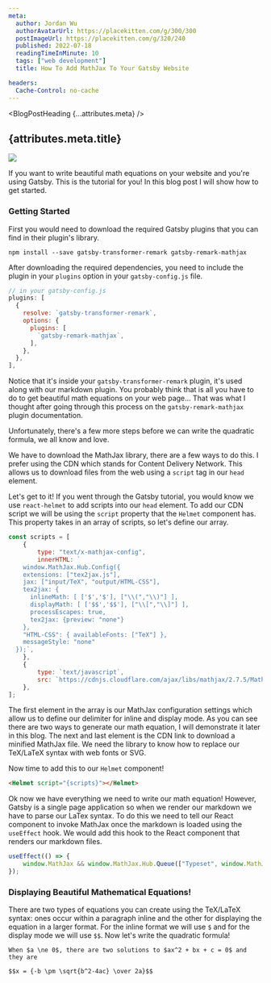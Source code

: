 ```yaml
---
meta:
  author: Jordan Wu
  authorAvatarUrl: https://placekitten.com/g/300/300
  postImageUrl: https://placekitten.com/g/320/240
  published: 2022-07-18
  readingTimeInMinute: 10
  tags: ["web development"]
  title: How To Add MathJax To Your Gatsby Website

headers:
  Cache-Control: no-cache
---
```



<BlogPostHeading {...attributes.meta} />

<BlogPostTags className="mt-2" tags={attributes.meta.tags} />

<h2 className="mt-2">{attributes.meta.title}</h2>

<img
	src={attributes.meta.postImageUrl}
	className="object-contain w-full rounded"
/>

If you want to write beautiful math equations on your website and you're using Gatsby. This is the tutorial for you! In this blog post I will show how to get started.

### Getting Started

First you would need to download the required Gatsby plugins that you can find in their plugin's library.

```
npm install --save gatsby-transformer-remark gatsby-remark-mathjax
```

After downloading the required dependencies, you need to include the plugin in your `plugins` option in your `gatsby-config.js` file.

```javascript
// in your gatsby-config.js
plugins: [
  {
    resolve: `gatsby-transformer-remark`,
    options: {
      plugins: [
        `gatsby-remark-mathjax`,
      ],
    },
  },
],
```

Notice that it's inside your `gatsby-transformer-remark` plugin, it's used along with our markdown plugin. You probably think that is all you have to do to get beautiful math equations on your web page... That was what I thought after going through this process on the `gatsby-remark-mathjax` plugin documentation.

Unfortunately, there's a few more steps before we can write the quadratic formula, we all know and love.

We have to download the MathJax library, there are a few ways to do this. I prefer using the CDN which stands for Content Delivery Network. This allows us to download files from the web using a `script` tag in our `head` element.

Let's get to it! If you went through the Gatsby tutorial, you would know we use `react-helmet` to add scripts into our `head` element. To add our CDN script we will be using the `script` property that the `Helmet` component has. This property takes in an array of scripts, so let's define our array.

```javascript
const scripts = [
	{
		type: "text/x-mathjax-config",
		innerHTML: `
    window.MathJax.Hub.Config({
    extensions: ["tex2jax.js"],
    jax: ["input/TeX", "output/HTML-CSS"],
    tex2jax: {
      inlineMath: [ ['$','$'], ["\\(","\\)"] ],
      displayMath: [ ['$$','$$'], ["\\[","\\]"] ],
      processEscapes: true,
      tex2jax: {preview: "none"}
    },
    "HTML-CSS": { availableFonts: ["TeX"] },
    messageStyle: "none"
  });`,
	},
	{
		type: `text/javascript`,
		src: `https://cdnjs.cloudflare.com/ajax/libs/mathjax/2.7.5/MathJax.js?config=TeX-AMS-MML_HTMLorMML`,
	},
];
```

The first element in the array is our MathJax configuration settings which allow us to define our delimiter for inline and display mode. As you can see there are two ways to generate our math equation, I will demonstrate it later in this blog. The next and last element is the CDN link to download a minified MathJax file. We need the library to know how to replace our TeX/LaTeX syntax with web fonts or SVG.

Now time to add this to our `Helmet` component!

```html
<Helmet script="{scripts}"></Helmet>
```

Ok now we have everything we need to write our math equation! However, Gatsby is a single page application so when we render our markdown we have to parse our LaTex syntax. To do this we need to tell our React component to invoke MathJax once the markdown is loaded using the `useEffect` hook. We would add this hook to the React component that renders our markdown files.

```javascript
useEffect(() => {
	window.MathJax && window.MathJax.Hub.Queue(["Typeset", window.MathJax.Hub]);
});
```

### Displaying Beautiful Mathematical Equations!

There are two types of equations you can create using the TeX/LaTeX syntax: ones occur within a paragraph inline and the other for displaying the equation in a larger format. For the inline format we will use `$` and for the display mode we will use `$$`. Now let's write the quadratic formula!

```
When $a \ne 0$, there are two solutions to $ax^2 + bx + c = 0$ and they are

$$x = {-b \pm \sqrt{b^2-4ac} \over 2a}$$
```
